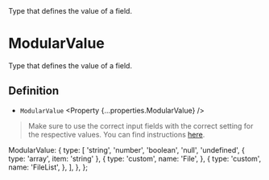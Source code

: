 
<Title>ModularValue</Title>
<Description>Type that defines the value of a field.</Description>

# ModularValue

Type that defines the value of a field.

## Definition

- `ModularValue` <Property {...properties.ModularValue} />

> Make sure to use the correct input fields with the correct setting for the respective values. You can find instructions <A href="/guides/special-inputs">here</A>.

  ModularValue: {
    type: [
      'string',
      'number',
      'boolean',
      'null',
      'undefined',
      { type: 'array', item: 'string' },
      {
        type: 'custom',
        name: 'File',
      },
      {
        type: 'custom',
        name: 'FileList',
      },
    ],
  },
};
